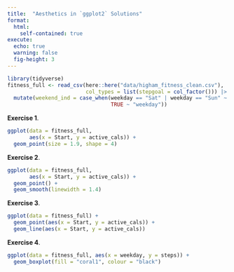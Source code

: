 ```yaml
---
title:  "Aesthetics in `ggplot2` Solutions"
format: 
  html:
    self-contained: true
execute:
  echo: true
  warning: false
  fig-height: 3
---
```


```r
library(tidyverse)
fitness_full <- read_csv(here::here("data/higham_fitness_clean.csv"),
                         col_types = list(stepgoal = col_factor())) |>
  mutate(weekend_ind = case_when(weekday == "Sat" | weekday == "Sun" ~ "weekend",
                                 TRUE ~ "weekday"))
```

__Exercise 1__. 

```r
ggplot(data = fitness_full,
       aes(x = Start, y = active_cals)) +
  geom_point(size = 1.9, shape = 4)
```

__Exercise 2__. 

```r
ggplot(data = fitness_full,
       aes(x = Start, y = active_cals)) +
  geom_point() +
  geom_smooth(linewidth = 1.4)
```

__Exercise 3__. 

```r
ggplot(data = fitness_full) +
  geom_point(aes(x = Start, y = active_cals)) +
  geom_line(aes(x = Start, y = active_cals))
```

__Exercise 4__.

```r
ggplot(data = fitness_full, aes(x = weekday, y = steps)) +
  geom_boxplot(fill = "coral1", colour = "black")
```
